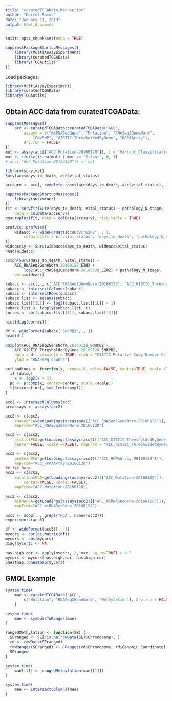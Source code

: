```yaml
---
title: "curatedTCGAData_Manuscript"
author: "Marcel Ramos"
date: "January 11, 2019"
output: html_document
---
```


```r
knitr::opts_chunk$set(echo = TRUE)
```

```r
suppressPackageStartupMessages({
    library(MultiAssayExperiment)
    library(curatedTCGAData)
    library(TCGAutils)
})
```

Load packages:

```r
library(MultiAssayExperiment)
library(curatedTCGAData)
library(TCGAutils)
```

## Obtain ACC data from curatedTCGAData:

```r
suppressMessages({
    acc <- curatedTCGAData::curatedTCGAData("ACC",
        assays = c("miRNASeqGene", "Mutation", "RNASeq2GeneNorm",
            "CNVSNP", "GISTIC_ThresholdedByGene", "RPPAArray"),
        dry.run = FALSE)
})
mut <- assay(acc[["ACC_Mutation-20160128"]], i = "Variant_Classification")
mut <- ifelse(is.na(mut) | mut == "Silent", 0, 1)
# acc[["ACC_Mutation-20160128"]] <- mut
```

```r
library(survival)
Surv(acc$days_to_death, acc$vital_status)
```


```r
accsurv <- acc[, complete.cases(acc$days_to_death, acc$vital_status), ]
```

```r
suppressPackageStartupMessages({
    library(survminer)
})
fit <- survfit(Surv(days_to_death, vital_status) ~ pathology_N_stage,
    data = colData(accsurv))
ggsurvplot(fit, data = colData(accsurv), risk.table = TRUE)
```

```r
profvis::profvis({
    wideacc <- wideFormat(accsurv["EZH2", , ],
        colDataCols = c("vital_status", "days_to_death", "pathology_N_stage"))
})
wideacc$y <- Surv(wideacc$days_to_death, wideacc$vital_status)
head(wideacc)
```

```r
coxph(Surv(days_to_death, vital_status) ~
    ACC_RNASeq2GeneNorm.20160128_EZH2 +
        log2(ACC_RNASeq2GeneNorm.20160128_EZH2) + pathology_N_stage,
    data=wideacc)
```

```r
subacc <- acc[, , c("ACC_RNASeq2GeneNorm-20160128", "ACC_GISTIC_ThresholdedByGene-20160128")]
subacc <- intersectColumns(subacc)
subacc <- intersectRows(subacc)
subacc.list <- assays(subacc)
subacc.list[[1L]] <- log2(subacc.list[[1L]] + 1)
subacc.list <- lapply(subacc.list, t)
corres <- cor(subacc.list[[1]], subacc.list[[2]])

hist(diag(corres))
```

```r
df <- wideFormat(subacc["SNRPB2", , ])
head(df)
```

```r
boxplot(ACC_RNASeq2GeneNorm.20160128_SNRPB2 ~
    ACC_GISTIC_ThresholdedByGene.20160128_SNRPB2,
    data = df, varwidth = TRUE, xlab = "GISTIC Relative Copy Number Call",
    ylab = "RNA-seq counts")
```

```r
getLoadings <- function(x, ncomp=10, dolog=FALSE, center=TRUE, scale.=TRUE) {
  if (dolog)
    x <- log2(x + 1)
  pc <- prcomp(x, center=center, scale.=scale.)
  t(pc$rotation[, seq_len(ncomp)])
}
```

```r
acc2 <- intersectColumns(acc)
accassays <- assays(acc2)

acc2 <- c(acc2,
    rnaseqPCA=getLoadings(accassays[["ACC_RNASeq2GeneNorm-20160128"]], dolog=TRUE),
    mapFrom="ACC_RNASeq2GeneNorm-20160128")

acc2 <- c(acc2,
    gistictPCA=getLoadings(assays(acc2)[["ACC_GISTIC_ThresholdedByGene-20160128"]],
    center=FALSE, scale.=FALSE), mapFrom = "ACC_GISTIC_ThresholdedByGene-20160128")

acc2 <- c(acc2,
    proteinPCA=getLoadings(assays(acc2)[["ACC_RPPAArray-20160128"]]),
    mapFrom="ACC_RPPAArray-20160128")
## fix here
acc2 <- c(acc2,
    mutationsPCA=getLoadings(assays(acc2)[["ACC_Mutation-20160128"]],
        center=FALSE, scale.=FALSE),
    mapFrom="ACC_Mutation-20160128")

acc2 <- c(acc2,
    miRNAPCA=getLoadings(assays(acc2)[["ACC_miRNASeqGene-20160128"]]),
    mapFrom="ACC_miRNASeqGene-20160128")
```

```r
acc3 <- acc2[, , grepl("PCA", names(acc2))]
experiments(acc3)
```

```r
df <- wideFormat(acc3)[, -1]
mycors <- cor(as.matrix(df))
mycors <- abs(mycors)
diag(mycors) <- NA
```

```r
has.high.cor <- apply(mycors, 2, max, na.rm=TRUE) > 0.5
mycors <- mycors[has.high.cor, has.high.cor]
pheatmap::pheatmap(mycors)
```

## GMQL Example

```r
system.time(
    mae <- curatedTCGAData("ACC",
        c("Mutation", "RNASeq2GeneNorm", "Methylation"), dry.run = FALSE)
    )

system.time(
    mae <- symbolsToRanges(mae)
)

rangedMethylation <- function(SE) {
  SEranged <- SE[!is.na(rowData(SE)$Chromosome), ]
  rd <- rowData(SEranged)
  rowRanges(SEranged) <- GRanges(rd$Chromosome, rd$Genomic_Coordinate)
  SEranged
}

system.time(
    mae[[1]] <- rangedMethylation(mae[[1]])
)

system.time(
    mae <- intersectColumns(mae)
)
```

